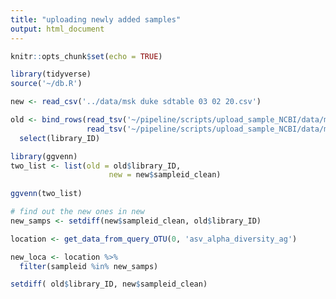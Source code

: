 ```yaml
---
title: "uploading newly added samples"
output: html_document
---
```


```r
knitr::opts_chunk$set(echo = TRUE)
```

```r
library(tidyverse)
source('~/db.R')
```

```r
new <- read_csv('../data/msk duke sdtable 03 02 20.csv')

old <- bind_rows(read_tsv('~/pipeline/scripts/upload_sample_NCBI/data/metadata-6965072-processed-ok.tsv'),
                 read_tsv('~/pipeline/scripts/upload_sample_NCBI/data/metadata-6987832-processed-ok.tsv')) %>% 
  select(library_ID)
```


```r
library(ggvenn)
two_list <- list(old = old$library_ID,
                      new = new$sampleid_clean)
   
ggvenn(two_list) 
```
```r
# find out the new ones in new
new_samps <- setdiff(new$sampleid_clean, old$library_ID)

location <- get_data_from_query_OTU(0, 'asv_alpha_diversity_ag')

new_loca <- location %>% 
  filter(sampleid %in% new_samps)
```
```r
setdiff( old$library_ID, new$sampleid_clean)
```

